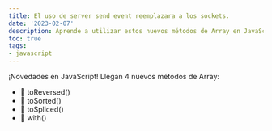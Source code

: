 ```yaml
---
title: El uso de server send event reemplazara a los sockets.
date: '2023-02-07'
description: Aprende a utilizar estos nuevos métodos de Array en JavaScript que te permiten obtener un nuevo array sin modificar el original.
toc: true
tags:
- javascript
---
```


¡Novedades en JavaScript! Llegan 4 nuevos métodos de Array:

- 🔹 toReversed()
- 🔹 toSorted()
- 🔹 toSpliced()
- 🔹 with()
